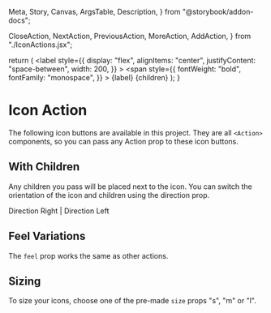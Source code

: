   Meta,
  Story,
  Canvas,
  ArgsTable,
  Description,
} from "@storybook/addon-docs";


  CloseAction,
  NextAction,
  PreviousAction,
  MoreAction,
  AddAction,
} from "./IconActions.jsx";

  return (
    <label
      style={{
        display: "flex",
        alignItems: "center",
        justifyContent: "space-between",
        width: 200,
      }}
    >
      <span
        style={{
          fontWeight: "bold",
          fontFamily: "monospace",
        }}
      >
        {label}
      </span>
      {children}
    </label>
  );
}

<Meta title="Basics/Icon Actions" />

# Icon Action

The following icon buttons are available in this project.
They are all `<Action>` components, so you can pass any Action
prop to these icon buttons.

<Canvas>
  <Story name="Icon Actions" decorators={[ColumnOfItems]}>
    <IconExample label="CloseAction">
      <CloseAction />
    </IconExample>
    <IconExample label="NextAction">
      <NextAction />
    </IconExample>
    <IconExample label="PreviousAction">
      <PreviousAction />
    </IconExample>
    <IconExample label="MoreAction">
      <MoreAction />
    </IconExample>
    <IconExample label="AddAction">
      <AddAction />
    </IconExample>
  </Story>
</Canvas>

## With Children

Any children you pass will be placed next to the icon.
You can switch the orientation of the icon and children using
the direction prop.

<Canvas>
  <Story name="With Children">
    <div style={{ display: "flex", alignItems: "center" }}>
      <CloseAction>Direction Right</CloseAction>
      <span> | </span>
      <CloseAction direction="left">Direction Left</CloseAction>
    </div>
  </Story>
</Canvas>

## Feel Variations

The `feel` prop works the same as other actions.

<Canvas>
  <Story name="Feel" decorators={[ColumnOfItems]}>
    <IconExample label="primary">
      <CloseAction feel="primary" />
    </IconExample>
    <IconExample label="secondary">
      <CloseAction feel="secondary" />
    </IconExample>
    <IconExample label="success">
      <CloseAction feel="success" />
    </IconExample>
    <IconExample label="warn">
      <CloseAction feel="warn" />
    </IconExample>
    <IconExample label="error">
      <CloseAction feel="error" />
    </IconExample>
  </Story>
</Canvas>

## Sizing

To size your icons, choose one of the pre-made `size` props
"s", "m" or "l".

<Canvas>
  <Story name="Sizes" decorators={[ColumnOfItems]}>
    <IconExample label="S">
      <CloseAction size="s" />
    </IconExample>
    <IconExample label="M">
      <CloseAction />
    </IconExample>
    <IconExample label="L">
      <CloseAction size="l" />
    </IconExample>
  </Story>
</Canvas>
